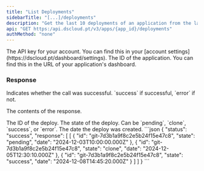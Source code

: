 ```yaml
---
title: "List Deployments"
sidebarTitle: "[...]/deployments"
description: "Get the last 10 deployments of an application from the last 24 hours."
api: "GET https:/api.dscloud.pt/v3/apps/{app_id}/deployments"
authMethod: "none"
---
```


<ParamField header="Authorization" type="string" placeholder="API KEY" required>
  The API key for your account. You can find this in your [account settings](https://dscloud.pt/dashboard/settings).
</ParamField>

<ParamField path="app_id" type="string" placeholder="Application ID" required>
  The ID of the application. You can find this in the URL of your application's dashboard.
</ParamField>

### Response

<ResponseField name="status" type="string">
  Indicates whether the call was successful. `success` if successful, `error` if not.
</ResponseField>

<ResponseField name="response" type="array">

The contents of the response.

<Expandable title="Toggle object">

<ResponseField name="id" type="string">
  The ID of the deploy.
</ResponseField>

<ResponseField name="state" type="string">
  The state of the deploy. Can be `pending`, `clone`, `success`, or `error`.
</ResponseField>

<ResponseField name="date" type="string">
  The date the deploy was created.
</ResponseField>

</Expandable>
</ResponseField>


<ResponseExample>
```json
{
  "status": "success",
  "response": [
    [
      {
        "id": "git-7d3b1a9f8c2e5b24f15e47c8",
        "state": "pending",
        "date": "2024-12-03T10:00:00.000Z"
      },
      {
        "id": "git-7d3b1a9f8c2e5b24f15e47c8",
        "state": "clone",
        "date": "2024-12-05T12:30:10.000Z"
      },
      {
        "id": "git-7d3b1a9f8c2e5b24f15e47c8",
        "state": "success",
        "date": "2024-12-08T14:45:20.000Z"
      }
    ]
  ]
}
```
</ResponseExample>